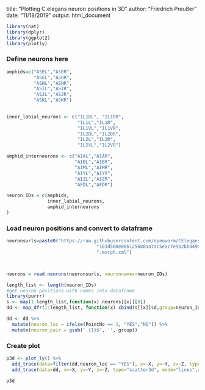 title: "Plotting C.elegans neuron positions in 3D"
author: "Friedrich Preußer"
date: "11/18/2019"
output: html_document

```r
library(nat)
library(dplyr)
library(ggplot2)
library(plotly)

```

### Define neurons here
```r
amphids=c("ASEL","ASER",
          "ASGL","ASGR",
          "ASHL","ASHR",
          "ASIL","ASIR",
          "ASJL","ASJR",
          "ASKL","ASKR")
  

inner_labial_neurons <- c("IL1DL", "IL1DR",
                          "IL1L","IL1R",
                          "IL1VL","IL1VR",
                          "IL2DL","IL2DR",
                          "IL2L","IL2R",
                          "IL2VL","IL2VR")

amphid_interneurons <- c("AIAL","AIAR",
                         "AIBL","AIBR",
                         "AIML","AIMR",
                         "AIYL","AIYR",
                         "AIZL","AIZR",
                         "AFDL","AFDR")

neuron_IDs = c(amphids,
               inner_labial_neurons,
               amphid_interneurons
)

```

### Load neuron positions and convert to dataframe
```r
neuronsurls=paste0("https://raw.githubusercontent.com/openworm/CElegansNeuroML/",
                                 "103d500e066125688aa7ac5eac7e9b2bb4490561/CElegans/generatedNeuroML/",neuron_IDs,
                                 ".morph.xml")



neurons = read.neurons(neuronsurls, neuronnames=neuron_IDs)

length_list <- length(neuron_IDs)
#get neuron positions with names into dataframe
library(purrr)
s <- map(1:length_list,function(x) neurons[[x]][8])
dd <- map_dfr(1:length_list, function(x) cbind(s[[x]]$d,group=neuron_IDs[x]))

dd <- dd %>%
  mutate(neuron_loc = ifelse(PointNo == 1, "YES","NO")) %>%
  mutate(neuron_pair = gsub('.{1}$', '', group))

```

### Create plot
```r
p3d <- plot_ly() %>% 
  add_trace(data=filter(dd,neuron_loc == "YES"), x=~X, y=~Y, z=~Z, type="scatter3d", mode="markers",color=~neuron_pair,text = ~group,hoverinfo = 'text') %>%
  add_trace(data=dd, x=~X, y=~Y, z=~Z, type="scatter3d", mode="lines",color=~neuron_pair,hoverinfo='skip')

p3d

```